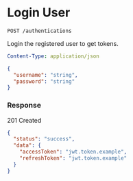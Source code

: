 # Login User

`POST /authentications`

Login the registered user to get tokens.

```yaml title="Headers"
Content-Type: application/json
```

```json title="Body"
{
  "username": "string",
  "password": "string"
}
```

### Response

<Success>201 Created</Success>

```json title="Response Body"
{
  "status": "success",
  "data": {
    "accessToken": "jwt.token.example",
    "refreshToken": "jwt.token.example"
  }
}
```
